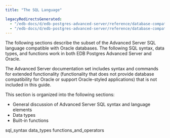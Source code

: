 ```yaml
---
title: "The SQL Language"

legacyRedirectsGenerated:
  - "/edb-docs/d/edb-postgres-advanced-server/reference/database-compatibility-for-oracle-developers-reference-guide/13/the_sql_language.html"
  - "/edb-docs/d/edb-postgres-advanced-server/reference/database-compatibility-for-oracle-developers-reference-guide/latest/the_sql_language.html"
---
```


<div id="the_sql_language" class="registered_link"></div>

The following sections describe the subset of the Advanced Server SQL language compatible with Oracle databases. The following SQL syntax, data types, and functions work in both EDB Postgres Advanced Server and Oracle.

The Advanced Server documentation set includes syntax and commands for extended functionality (functionality that does not provide database compatibility for Oracle or support Oracle-styled applications) that is not included in this guide.

This section is organized into the following sections:

-   General discussion of Advanced Server SQL syntax and language elements
-   Data types
-   Built-in functions

<div class="toctree" maxdepth="3">

sql_syntax data_types functions_and_operators

</div>
